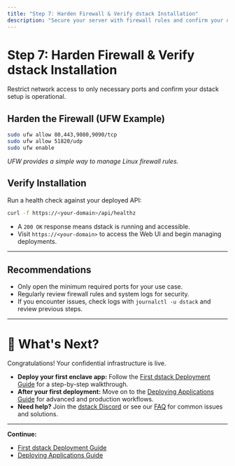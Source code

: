 ```yaml
---
title: "Step 7: Harden Firewall & Verify dstack Installation"
description: "Secure your server with firewall rules and confirm your dstack setup. Learn what to do next."
---
```


# Step 7: Harden Firewall & Verify dstack Installation

Restrict network access to only necessary ports and confirm your dstack setup is operational.

## Harden the Firewall (UFW Example)

```bash
sudo ufw allow 80,443,9080,9090/tcp
sudo ufw allow 51820/udp
sudo ufw enable
```

*UFW provides a simple way to manage Linux firewall rules.*

## Verify Installation

Run a health check against your deployed API:

```bash
curl -f https://<your-domain>/api/healthz
```

- A `200 OK` response means dstack is running and accessible.
- Visit `https://<your-domain>` to access the Web UI and begin managing deployments.

---

## Recommendations
- Only open the minimum required ports for your use case.
- Regularly review firewall rules and system logs for security.
- If you encounter issues, check logs with `journalctl -u dstack` and review previous steps.

---

# 🎉 What's Next?

Congratulations! Your confidential infrastructure is live.

- **Deploy your first enclave app:** Follow the [First dstack Deployment Guide](/docs/getting-started/first-deployment-steps/first-deployment) for a step-by-step walkthrough.
- **After your first deployment:** Move on to the [Deploying Applications Guide](/docs/getting-started/deploying-applications) for advanced and production workflows.
- **Need help?** Join the [dstack Discord](https://discord.gg/UpQxjggg) or see our [FAQ](/docs/community-section/faq) for common issues and solutions.

---

**Continue:**
- [First dstack Deployment Guide](/docs/getting-started/first-deployment-steps/first-deployment)
- [Deploying Applications Guide](/docs/getting-started/deploying-applications) 